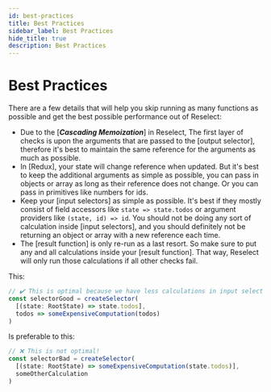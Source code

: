 ```yaml
---
id: best-practices
title: Best Practices
sidebar_label: Best Practices
hide_title: true
description: Best Practices
---
```


# Best Practices

There are a few details that will help you skip running as many functions as possible and get the best possible performance out of Reselect:

- Due to the [**_Cascading Memoization_**] in Reselect, The first layer of checks is upon the arguments that are passed to the [output selector], therefore it's best to maintain the same reference for the arguments as much as possible.
- In [Redux], your state will change reference when updated. But it's best to keep the additional arguments as simple as possible, you can pass in objects or array as long as their reference does not change. Or you can pass in primitives like numbers for ids.
- Keep your [input selectors] as simple as possible. It's best if they mostly consist of field accessors like `state => state.todos` or argument providers like `(state, id) => id`. You should not be doing any sort of calculation inside [input selectors], and you should definitely not be returning an object or array with a new reference each time.
- The [result function] is only re-run as a last resort. So make sure to put any and all calculations inside your [result function]. That way, Reselect will only run those calculations if all other checks fail.

This:

```ts
// ✔️ This is optimal because we have less calculations in input selectors and more in the result function.
const selectorGood = createSelector(
  [(state: RootState) => state.todos],
  todos => someExpensiveComputation(todos)
)
```

Is preferable to this:

```ts
// ❌ This is not optimal!
const selectorBad = createSelector(
  [(state: RootState) => someExpensiveComputation(state.todos)],
  someOtherCalculation
)
```
